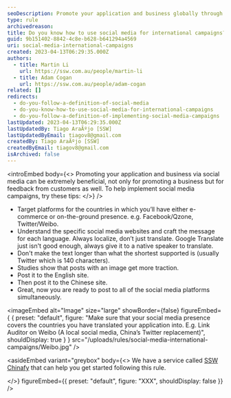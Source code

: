 ```yaml
---
seoDescription: Promote your application and business globally through targeted social media campaigns, localizing your message for each country's specific platforms.
type: rule
archivedreason:
title: Do you know how to use social media for international campaigns?
guid: 9b151402-8842-4c8e-b628-b641294a4569
uri: social-media-international-campaigns
created: 2023-04-13T06:29:35.000Z
authors:
  - title: Martin Li
    url: https://ssw.com.au/people/martin-li
  - title: Adam Cogan
    url: https://ssw.com.au/people/adam-cogan
related: []
redirects:
  - do-you-follow-a-definition-of-social-media
  - do-you-know-how-to-use-social-media-for-international-campaigns
  - do-you-follow-a-definition-of-implementing-social-media-campaigns
lastUpdated: 2023-04-13T06:29:35.000Z
lastUpdatedBy: Tiago AraÃºjo [SSW]
lastUpdatedByEmail: tiagov8@gmail.com
createdBy: Tiago AraÃºjo [SSW]
createdByEmail: tiagov8@gmail.com
isArchived: false
---
```


<introEmbed
  body={<>
Promoting your application and business via social media can be extremely beneficial, not only for promoting a business but for feedback from customers as well. To help implement social media campaigns, try these tips:
  </>}
/>
- Target platforms for the countries in which you’ll have either e-commerce or on-the-ground presence. e.g. Facebook/Qzone, Twitter/Weibo.
- Understand the specific social media websites and craft the message for each language. Always localize, don’t just translate. Google Translate just isn't good enough, always give it to a native speaker to translate.
- Don't make the text longer than what the shortest supported is (usually Twitter which is 140 characters).
- Studies show that posts with an image get more traction.
- Post it to the English site.
- Then post it to the Chinese site.
- Great, now you are ready to post to all of the social media platforms simultaneously.


<imageEmbed
  alt="Image"
  size="large"
  showBorder={false}
  figureEmbed={ {
    preset: "default",
    figure: "Make sure that your social media presence covers the countries you have translated your application into. E.g. Link Auditor on Weibo (A local social media, China’s Twitter replacement)",
    shouldDisplay: true
  } }
  src="/uploads/rules/social-media-international-campaigns/Weibo.jpg"
/>

<asideEmbed
  variant="greybox"
  body={<>
    We have a service called [SSW Chinafy](https://www.ssw.com.au/ssw/Consulting/Chinafy-App.aspx) that can help you get started following this rule.

  </>}
  figureEmbed={{
    preset: "default",
    figure: "XXX",
    shouldDisplay: false
  }}
/>
